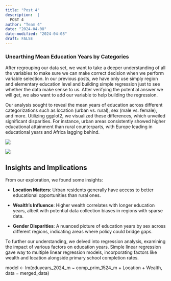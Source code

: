 ```yaml
---
title: "Post 4"
description:  |
  POST 4
author: "Team 4"
date: "2024-04-08"
date-modified: "2024-04-08"
draft: FALSE
---
```


### Unearthing Mean Education Years by Categories

After regrouping our data set, we want to take a deeper understanding of all the variables to make sure we can make correct decision when we perform variable selection. In our previous posts, we have only use simply region and elementary education level and building simple regression just to see whether the data make sense to us. After verifying the potential answer we will get, we also want to add our variable to help building the regression.

Our analysis sought to reveal the mean years of education across different categorizations such as location (urban vs. rural), sex (male vs. female), and more. Utilizing ggplot2, we visualized these differences, which unveiled significant disparities. For instance, urban areas consistently showed higher educational attainment than rural counterparts, with Europe leading in educational years and Africa lagging behind.

![](images/Screenshot 2024-04-08 at 6.32.17 PM-02.png)

![](images/Screenshot 2024-04-08 at 6.35.41 PM-02.png)

## **Insights and Implications**

From our exploration, we found some insights:

-   **Location Matters**: Urban residents generally have access to better educational opportunities than rural ones.

-   **Wealth's Influence**: Higher wealth correlates with longer education years, albeit with potential data collection biases in regions with sparse data.

-   **Gender Disparities**: A nuanced picture of education years by sex across different regions, indicating areas where policy could bridge gaps.

To further our understanding, we delved into regression analysis, examining the impact of various factors on education years. Simple linear regression gave way to multiple linear regression models, incorporating factors like wealth and location alongside primary school completion rates.

model \<- lm(eduyears_2024_m \~ comp_prim_1524_m + Location + Wealth, data = merged_data)
